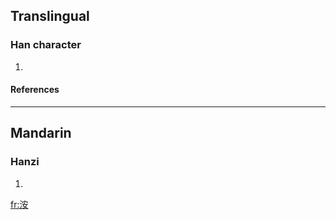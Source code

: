==Translingual==
===Han character===
{{Han char|rn=85|rad=水|as=06|sn=9|four=3314<sub>4</sub>|canj=水十女 (EJV)}}
# {{defn|Han|sort=水06}}
====References====
{{Han ref|kx=0620.170|dkj=17385|dj=1016.060|hdz=31616.070|uh=6D1D|ud=27933|bh=CF7D|bd=53117}}

----
==Mandarin==
===Hanzi===
{{cmn-hanzi|pin=[[àn]] ([[an4]])|wg=an<sup>4</sup>}}
# {{defn|Mandarin}}

[[fr:洝]]